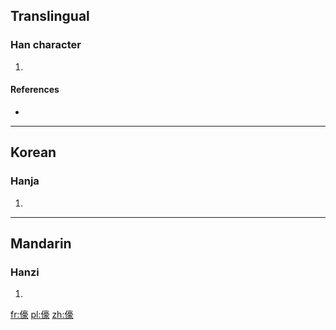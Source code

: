 ==Translingual==

===Han character===
{{Han char|rn=9|rad=人|as=14|sn=16|four=|canj=人卜口人 (OYRO)}}

# {{defn|Han|sort=人14}}

====References====
* {{Han ref|kx=0121.040|dkj=01240|hdz=10231.120|uh=512B|ud=20779}}

----

==Korean==

===Hanja===
{{ko-hanja|hangeul=호|rv=ho|mr=ho}}

# {{defn|Korean|sort=人14}}

----

==Mandarin==

===Hanzi===
{{cmn-hanzi|pin=[[háo]] ([[hao2]])|wg=hao<sup>2</sup>}}

# {{defn|Mandarin|sort=人14}}

[[fr:儫]]
[[pl:儫]]
[[zh:儫]]